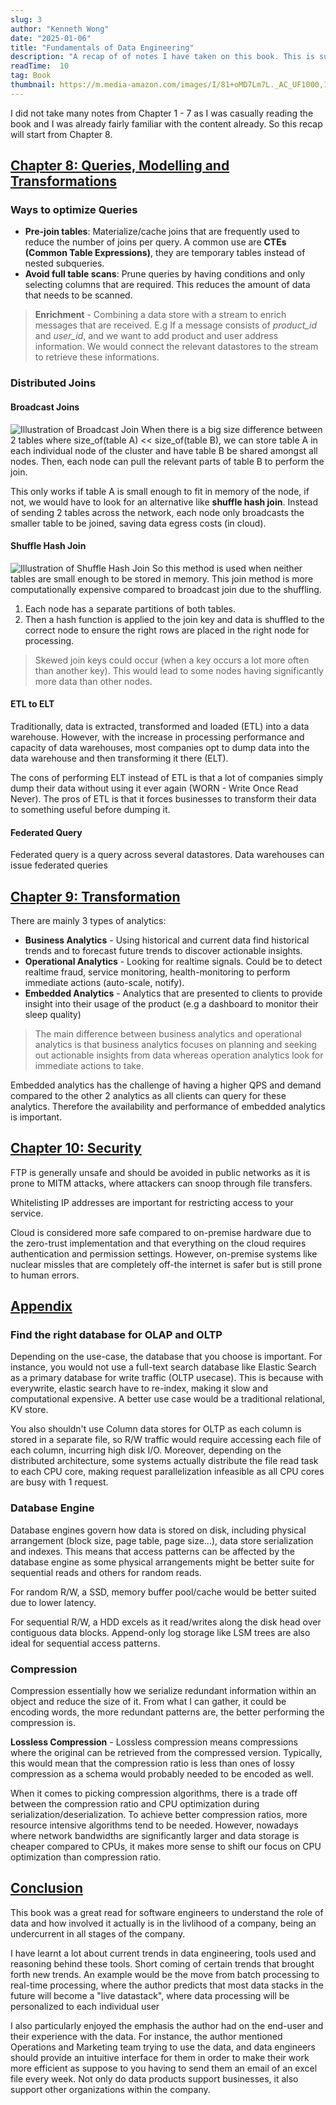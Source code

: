 ```yaml
---
slug: 3
author: "Kenneth Wong"
date: "2025-01-06"
title: "Fundamentals of Data Engineering"
description: "A recap of of notes I have taken on this book. This is subjected to change as I am still reading the book"
readTime:  10
tag: Book
thumbnail: https://m.media-amazon.com/images/I/81+oMD7Lm7L._AC_UF1000,1000_QL80_.jpg
---
```


I did not take many notes from Chapter 1 - 7 as I was casually reading the book and I was already fairly familiar with the content already. So this recap will start from Chapter 8.


## <ins> Chapter 8: Queries, Modelling and Transformations </ins>

### Ways to optimize Queries
- **Pre-join tables**: Materialize/cache joins that are frequently used to reduce the number of joins per query. A common use are **CTEs (Common Table Expressions)**, they are temporary tables instead of nested subqueries.
- **Avoid full table scans**: Prune queries by having conditions and only selecting columns that are required. This reduces the amount of data that needs to be scanned.

>**Enrichment** - Combining a data store with a stream to enrich messages that are received. E.g If a message consists of *product_id* and *user_id*, and we want to add product and user address information. We would connect the relevant datastores to the stream to retrieve these informations.

### Distributed Joins

#### Broadcast Joins
![Illustration of Broadcast Join](https://miro.medium.com/v2/resize:fit:1200/1*CGdKXWGQ1xtB0Lbq7gdI1g.png)
When there is a big size difference between 2 tables where size_of(table A) \<\< size_of(table B), we can store table A in each individual node of the cluster and have table B be shared amongst all nodes. Then, each node can pull the relevant parts of table B to perform the join.

This only works if table A is small enough to fit in memory of the node, if not, we would have to look for an alternative like **shuffle hash join**. Instead of sending 2 tables across the network, each node only broadcasts the smaller table to be joined, saving data egress costs (in cloud).

#### Shuffle Hash Join
![Illustration of Shuffle Hash Join](https://miro.medium.com/v2/resize:fit:515/1*9b4I_u3fcYnKyu2cIxWtsg.png)
So this method is used when neither tables are small enough to be stored in memory. This join method is more computationally expensive compared to broadcast join due to the shuffling.
1. Each node has a separate partitions of both tables.
2. Then a hash function is applied to the join key and data is shuffled to the correct node to ensure the right rows are placed in the right node for processing.
> Skewed join keys could occur (when a key occurs a lot more often than another key). This would lead to some nodes having significantly more data than other nodes.

#### ETL to ELT
Traditionally, data is extracted, transformed and loaded (ETL) into a data warehouse. However, with the increase in processing performance and capacity of data warehouses, most companies opt to dump data into the data warehouse and then transforming it there (ELT).

The cons of performing ELT instead of ETL is that a lot of companies simply dump their data without using it ever again (WORN - Write Once Read Never). The pros of ETL is that it forces businesses to transform their data to something useful before dumping it.


#### Federated Query
Federated query is a query across several datastores. Data warehouses can issue federated queries

## <ins> Chapter 9: Transformation </ins>
There are mainly 3 types of analytics:
- **Business Analytics** - Using historical and current data find historical trends and to forecast future trends to discover actionable insights. 
- **Operational Analytics** - Looking for realtime signals. Could be to detect realtime fraud, service monitoring, health-monitoring to perform immediate actions (auto-scale, notify).
- **Embedded Analytics** - Analytics that are presented to clients to provide insight into their usage of the product (e.g a dashboard to monitor their sleep quality)

>The main difference between business analytics and operational analytics is that business analytics focuses on planning and seeking out actionable insights from data whereas operation analytics look for immediate actions to take.

Embedded analytics has the challenge of having a higher QPS and demand compared to the other 2 analytics as all clients can query for these analytics. Therefore the availability and performance of embedded analytics is important.


## <ins> Chapter 10: Security </ins>
FTP is generally unsafe and should be avoided in public networks as it is prone to MITM attacks, where attackers can snoop through file transfers.

Whitelisting IP addresses are important for restricting access to your service.

Cloud is considered more safe compared to on-premise hardware due to the zero-trust implementation and that everything on the cloud requires authentication and permission settings. However, on-premise systems like nuclear missles that are completely off-the internet is safer but is still prone to human errors.

## <ins> Appendix </ins>

### Find the right database for OLAP and OLTP
Depending on the use-case, the database that you choose is important. For instance, you would not use a full-text search database like Elastic Search as a primary database for write traffic (OLTP usecase). This is because with everywrite, elastic search have to re-index, making it slow and computational expensive. A better use case would be a traditional relational, KV store.

You also shouldn't use Column data stores for OLTP as each column is stored in a separate file, so R/W traffic would require accessing each file of each column, incurring high disk I/O. Moreover, depending on the distributed architecture, some systems actually distribute the file read task to each CPU core, making request parallelization infeasible as all CPU cores are busy with 1 request.

### Database Engine
Database engines govern how data is stored on disk, including physical arrangement (block size, page table, page size...), data store serialization and indexes. This means that access patterns can be affected by the database engine as some physical arrangements might be better suite for sequential reads and others for random reads.

For random R/W, a SSD, memory buffer pool/cache would be better suited due to lower latency.

For sequential R/W, a HDD excels as it read/writes along the disk head over contiguous data blocks. Append-only log storage like LSM trees are also ideal for sequential access patterns.

### Compression
Compression essentially how we serialize redundant information within an object and reduce the size of it. From what I can gather, it could be encoding words, the more redundant patterns are, the better performing the compression is.

**Lossless Compression** - Lossless compression means compressions where the original can be retrieved from the compressed version. Typically, this would mean that the compression ratio is less than ones of lossy compression as a schema would probably needed to be encoded as well.

When it comes to picking compression algorithms, there is a trade off between the compression ratio and CPU optimization during serialization/deserialization. To achieve better compression ratios, more resource intensive algorithms tend to be needed. However, nowadays where network bandwidths are significantly larger and data storage is cheaper compared to CPUs, it makes more sense to shift our focus on CPU optimization than compression ratio.


## <ins> Conclusion </ins>
This book was a great read for software engineers to understand the role of data and how involved it actually is in the livlihood of a company, being an undercurrent in all stages of the company. 

I have learnt a lot about current trends in data engineering, tools used and reasoning behind these tools. Short coming of certain trends that brought forth new trends. An example would be the move from batch processing to real-time processing, where the author predicts that most data stacks in the future will become a "live datastack", where data processing will be personalized to each individual user

I also particularly enjoyed the emphasis the author had on the end-user and their experience with the data. For instance, the author mentioned Operations and Marketing team trying to use the data, and data engineers should provide an intuitive interface for them in order to make their work more efficient as suppose to you having to send them an email of an excel file every week. Not only do data products support businesses, it also support other organizations within the company.